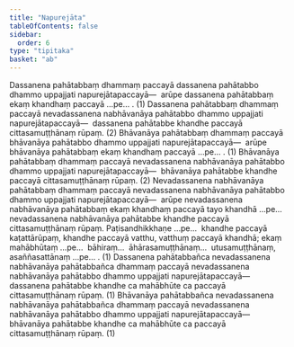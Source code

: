 ```yaml
---
title: "Napurejāta"
tableOfContents: false
sidebar:
  order: 6
type: "tipitaka"
basket: "ab"
---
```



<DynamicBreadcrumb />

<Division number="51">

<Paragraph number="900">
Dassanena pahātabbaṃ dhammaṃ paccayā dassanena pahātabbo dhammo uppajjati napurejātapaccayā—  arūpe dassanena pahātabbaṃ ekaṃ khandhaṃ paccayā …pe… . (1)
</Paragraph>

<Paragraph number="901">
Dassanena pahātabbaṃ dhammaṃ paccayā nevadassanena nabhāvanāya pahātabbo dhammo uppajjati napurejātapaccayā—  dassanena pahātabbe khandhe paccayā cittasamuṭṭhānaṃ rūpaṃ. (2)
</Paragraph>

<Paragraph number="902">
Bhāvanāya pahātabbaṃ dhammaṃ paccayā bhāvanāya pahātabbo dhammo uppajjati napurejātapaccayā—  arūpe bhāvanāya pahātabbaṃ ekaṃ khandhaṃ paccayā …pe… . (1)
</Paragraph>

<Paragraph number="903">
Bhāvanāya pahātabbaṃ dhammaṃ paccayā nevadassanena nabhāvanāya pahātabbo dhammo uppajjati napurejātapaccayā—  bhāvanāya pahātabbe khandhe paccayā cittasamuṭṭhānaṃ rūpaṃ. (2)
</Paragraph>

</Division>
<Division number="52">

<Paragraph number="904">
Nevadassanena nabhāvanāya pahātabbaṃ dhammaṃ paccayā nevadassanena nabhāvanāya pahātabbo dhammo uppajjati napurejātapaccayā—  arūpe nevadassanena nabhāvanāya pahātabbaṃ ekaṃ khandhaṃ paccayā tayo khandhā …pe…  nevadassanena nabhāvanāya pahātabbe khandhe paccayā cittasamuṭṭhānaṃ rūpaṃ. Paṭisandhikkhaṇe …pe…  khandhe paccayā kaṭattārūpaṃ, khandhe paccayā vatthu, vatthuṃ paccayā khandhā; ekaṃ mahābhūtaṃ …pe…  bāhiraṃ…  āhārasamuṭṭhānaṃ…  utusamuṭṭhānaṃ, asaññasattānaṃ …pe… . (1)
</Paragraph>

<Paragraph number="905">
Dassanena pahātabbañca nevadassanena nabhāvanāya pahātabbañca dhammaṃ paccayā nevadassanena nabhāvanāya pahātabbo dhammo uppajjati napurejātapaccayā—  dassanena pahātabbe khandhe ca mahābhūte ca paccayā cittasamuṭṭhānaṃ rūpaṃ. (1)
</Paragraph>

<Paragraph number="906">
Bhāvanāya pahātabbañca nevadassanena nabhāvanāya pahātabbañca dhammaṃ paccayā nevadassanena nabhāvanāya pahātabbo dhammo uppajjati napurejātapaccayā—  bhāvanāya pahātabbe khandhe ca mahābhūte ca paccayā cittasamuṭṭhānaṃ rūpaṃ. (1)
</Paragraph>
</Division>